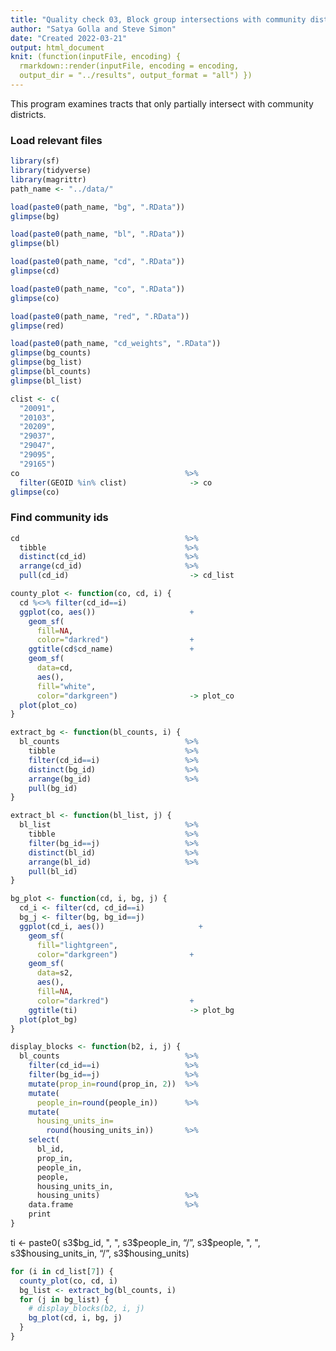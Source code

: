 ```yaml
---
title: "Quality check 03, Block group intersections with community districts"
author: "Satya Golla and Steve Simon"
date: "Created 2022-03-21"
output: html_document
knit: (function(inputFile, encoding) {
  rmarkdown::render(inputFile, encoding = encoding,
  output_dir = "../results", output_format = "all") })  
---
```


This program examines tracts that only partially intersect with community districts.

### Load relevant files

```r
library(sf)
library(tidyverse)
library(magrittr)
path_name <- "../data/"

load(paste0(path_name, "bg", ".RData"))
glimpse(bg)

load(paste0(path_name, "bl", ".RData"))
glimpse(bl)

load(paste0(path_name, "cd", ".RData"))
glimpse(cd)

load(paste0(path_name, "co", ".RData"))
glimpse(co)

load(paste0(path_name, "red", ".RData"))
glimpse(red)

load(paste0(path_name, "cd_weights", ".RData"))
glimpse(bg_counts)
glimpse(bg_list)
glimpse(bl_counts)
glimpse(bl_list)

clist <- c(
  "20091",
  "20103",
  "20209",
  "29037",
  "29047",
  "29095",
  "29165")
co                                     %>%
  filter(GEOID %in% clist)              -> co
glimpse(co)
```

### Find community ids

```r
cd                                     %>%
  tibble                               %>%
  distinct(cd_id)                      %>%
  arrange(cd_id)                       %>%
  pull(cd_id)                           -> cd_list
```

```r
county_plot <- function(co, cd, i) {
  cd %<>% filter(cd_id==i)
  ggplot(co, aes())                     +
    geom_sf(
      fill=NA,
      color="darkred")                  +
    ggtitle(cd$cd_name)                 +
    geom_sf(
      data=cd,
      aes(),
      fill="white",
      color="darkgreen")                -> plot_co
  plot(plot_co)
}

extract_bg <- function(bl_counts, i) {
  bl_counts                            %>%
    tibble                             %>%
    filter(cd_id==i)                   %>%
    distinct(bg_id)                    %>%
    arrange(bg_id)                     %>%
    pull(bg_id)                       
}

extract_bl <- function(bl_list, j) {
  bl_list                              %>%
    tibble                             %>%
    filter(bg_id==j)                   %>%
    distinct(bl_id)                    %>%
    arrange(bl_id)                     %>%
    pull(bl_id)                       
}

bg_plot <- function(cd, i, bg, j) {
  cd_i <- filter(cd, cd_id==i)
  bg_j <- filter(bg, bg_id==j)
  ggplot(cd_i, aes())                     +
    geom_sf(
      fill="lightgreen",
      color="darkgreen")                +
    geom_sf(
      data=s2,
      aes(),
      fill=NA,
      color="darkred")                  +
    ggtitle(ti)                         -> plot_bg
  plot(plot_bg)
}

display_blocks <- function(b2, i, j) {
  bl_counts                            %>%
    filter(cd_id==i)                   %>%
    filter(bg_id==j)                   %>%
    mutate(prop_in=round(prop_in, 2))  %>%
    mutate(
      people_in=round(people_in))      %>%
    mutate(
      housing_units_in=
        round(housing_units_in))       %>%
    select(
      bl_id,
      prop_in,
      people_in,
      people,
      housing_units_in,
      housing_units)                   %>%
    data.frame                         %>%
    print
}
```

  ti <- paste0(
    s3$bg_id, ", ",
    s3$people_in, "/", 
    s3$people, ", ",
    s3$housing_units_in, "/", 
    s3$housing_units)


```r
for (i in cd_list[7]) {
  county_plot(co, cd, i)
  bg_list <- extract_bg(bl_counts, i)
  for (j in bg_list) {
    # display_blocks(b2, i, j)
    bg_plot(cd, i, bg, j)
  }
}
```


<!---Key census links go here--->
